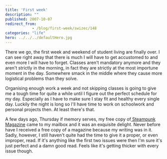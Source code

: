 ```yaml
---
title: 'First week'
description: ""
published: 2007-10-07
redirect_from: 
            - /blog/first-week/swizec/148
categories: "life"
hero: ../../../defaultHero.jpg
---
```

There we go, the first week and weekend of student living are finally over. I can see right away that there is much I will have to get accustomed to and even more I will have to forget. Classes aren&#x27;t mandatory anymore and they aren&#x27;t strictly in the morning, in fact they are strictly at the most importune moment in the day. Somewhere smack in the middle where they cause more logistical problems than they solve.

Organising enough work a week and not skipping classes is going to give me a tough time for quite a while until I figure out the perfect schedule for my day. Especially as I have to make sure I stay fit and healthy every single day. Luckily the night is long so I&#x27;ll have time to work on schoolwork and personal projects then. At least there&#x27;s that.

A few days ago, Thursday if memory serves, my free copy of[ Steampunk Magazine](http://steampunkmagazine.com/) came to my mailbox and it was an exquisite delight. Never before have I received a free copy of a magazine because my writing was in it. Sadly, however, I still haven&#x27;t quite had the time to give it a proper, or even improper, read. If it&#x27;s anything like the first two issues were then I&#x27;m sure it&#x27;s just perfect and a damn good read. Feels like it&#x27;s getting thicker with every issue though.
